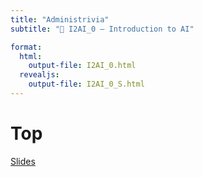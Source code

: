 ```yaml
---
title: "Administrivia"
subtitle: "🧠 I2AI_0 — Introduction to AI"  

format: 
  html:
    output-file: I2AI_0.html
  revealjs:
    output-file: I2AI_0_S.html 
---
```


# Top{visibility="hidden" .slide-link-hidden .unlisted}
[Slides](I2AI_0_S.html)

